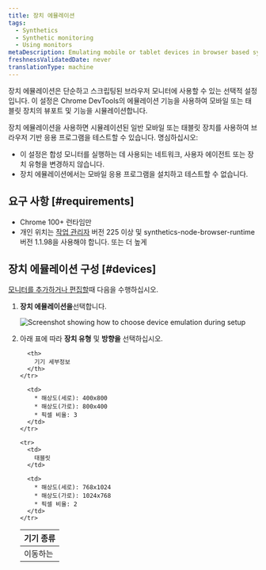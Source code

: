 ```yaml
---
title: 장치 에뮬레이션
tags:
  - Synthetics
  - Synthetic monitoring
  - Using monitors
metaDescription: Emulating mobile or tablet devices in browser based synthetic monitors
freshnessValidatedDate: never
translationType: machine
---
```



장치 에뮬레이션은 단순하고 스크립팅된 브라우저 모니터에 사용할 수 있는 선택적 설정입니다. 이 설정은 Chrome DevTools의 에뮬레이션 기능을 사용하여 모바일 또는 태블릿 장치의 뷰포트 및 기능을 시뮬레이션합니다.

장치 에뮬레이션을 사용하면 시뮬레이션된 일반 모바일 또는 태블릿 장치를 사용하여 브라우저 기반 응용 프로그램을 테스트할 수 있습니다. 명심하십시오:

* 이 설정은 합성 모니터를 실행하는 데 사용되는 네트워크, 사용자 에이전트 또는 장치 유형을 변경하지 않습니다.
* 장치 에뮬레이션에서는 모바일 응용 프로그램을 설치하고 테스트할 수 없습니다.

## 요구 사항 [#requirements]

* Chrome 100+ 런타임만
* 개인 위치는 [작업 관리자](/docs/synthetics/synthetic-monitoring/private-locations/job-manager-transition-guide) 버전 225 이상 및 synthetics-node-browser-runtime 버전 1.1.98을 사용해야 합니다. 또는 더 높게

## 장치 에뮬레이션 구성 [#devices]

[모니터를 추가하거나 편집할](/docs/synthetics/synthetic-monitoring/using-monitors/add-edit-monitors)때 다음을 수행하십시오.

1. **장치 에뮬레이션을**선택합니다.

   <img
     title="Screenshot showing how to choose device emulation during setup"
     alt="Screenshot showing how to choose device emulation during setup"
     src={syntheticDeviceEmulation}
   />

2. 아래 표에 따라 **장치 유형** 및 **방향을** 선택하십시오.

   <table>
     <thead>
       <tr>
         <th style={{ width: "200px" }}>
           기기 종류
         </th>

         <th>
           기기 세부정보
         </th>
       </tr>
     </thead>

     <tbody>
       <tr>
         <td>
           이동하는
         </td>

         <td>
           * 해상도(세로): 400x800
           * 해상도(가로): 800x400
           * 픽셀 비율: 3
         </td>
       </tr>

       <tr>
         <td>
           태블릿
         </td>

         <td>
           * 해상도(세로): 768x1024
           * 해상도(가로): 1024x768
           * 픽셀 비율: 2
         </td>
       </tr>
     </tbody>
   </table>